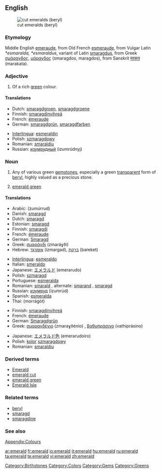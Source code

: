 {{see|Emerald}}
{{wikipedia}}
==English==
[[Image:Beryl_emeralds_cut_XH.jpg|thumb|right|cut emeralds (beryl)]]

===Etymology===
Middle English [[emeraude]], from Old French [[esmeraude]], from Vulgar Latin ''*esmaralda, *esmaraldus'', variant of Latin [[smaragdus]], from Greek [[σμάραγδος]], [[μάραγδος]] (smaragdos, maragdos), from Sanskrit [[मरकत]] (marakata).

===Adjective===
{{en-adj}}

# {{color}} Of a rich [[green]] colour.

====Translations====
{{trans-top|rich green colour}}
* Dutch: [[smaragdgroen]], [[smaragdgroene]]
* Finnish: [[smaragdinvihreä]]
* French: [[émeraude]]
* German: [[smaragdgrün]], [[smaragdfarben]]
{{trans-mid}}
* [[Interlingua]]: [[esmeraldin]]
* Polish: [[szmaragdowy]] {{m}}
* Romanian: [[smaraldiu]]
* Russian: [[изумрудный]] (izumrúdnyj)
{{trans-bottom}}

===Noun===
{{en-noun}}

# Any of various green [[gemstone]]s, especially a green [[transparent]] form of [[beryl]], highly valued as a precious stone.
# {{color}} [[emerald green]]

====Translations====
{{trans-top|gemstone}}
* Arabic: {{Arab|[[زمرد|زمرّد]]}} (zumúrrud) {{m}}
* Danish: [[smaragd]]
* Dutch: [[smaragd]] {{m}}
* Estonian: [[smaragd]]
* Finnish: [[smaragdi]]
* French: [[émeraude]] {{f}}
* German: [[Smaragd]] {{m}}
* Greek: [[σμαράγδι]] (zmaráɣði) {{n}}
* Hebrew: [[אזמרגד]] (izmargad), [[ברקת]] (bareket)
{{trans-mid}}
* [[Interlingua]]: [[esmeraldo]]
* Italian: [[smeraldo]]
* Japanese: [[エメラルド]] (emerarudo)
* Polish: [[szmaragd]] {{m}}
* Portuguese: [[esmeralda]] {{f}}
* Romanian: [[smarald]] {{n}}, alternate: [[smarand]] {{n}}, [[smaragd]] {{n}}
* Russian: [[изумруд]] (izumrúd) {{m}}
* Spanish: [[esmeralda]] {{f}}
* Thai: {{Thai|[[มรกต]]}} (morrágòt)
{{trans-bottom}}

{{trans-top|colour}}
* Finnish: [[smaragdinvihreä]]
* French: [[émeraude]] {{f}}
* German: [[Smaragdgrün]] {{n}}
* Greek: [[σμαραγδένιο]] (zmaraɣðénio) {{n}}, [[βαθυπράσινο]] (vathiprásino) {{n}}
{{trans-mid}}
* Japanese:  [[エメラルド色]] (emerarudoiro)
* Polish: [[kolor]] [[szmaragdowy]] {{m}}
* Romanian: [[smaraldiu]] {{m}}
{{trans-bottom}}

===Derived terms===
* [[Emerald]]
* [[emerald cut]]
* [[emerald green]]
* [[Emerald Isle]]

===Related terms===
* [[beryl]]
* [[smaragd]]
* [[smaragdine]]

===See also===
[[Appendix:Colours]]

[[Category:Birthstones]]
[[Category:Colors]]
[[Category:Gems]]
[[Category:Greens]]

[[ar:emerald]]
[[fr:emerald]]
[[io:emerald]]
[[it:emerald]]
[[hu:emerald]]
[[ru:emerald]]
[[ta:emerald]]
[[te:emerald]]
[[vi:emerald]]
[[zh:emerald]]
